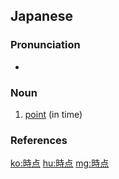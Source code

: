 ==Japanese==
{{ja-kanjitab|じ|てん|yomi=on}}

===Pronunciation===
* {{ja-pron|じてん|y=o|acc=1|acc2=0|acc_ref=NHK|acc2_ref=NHK}}

===Noun===
{{ja-noun|じてん}}

# [[point]] (in time)

===References===
<references/>

[[ko:時点]]
[[hu:時点]]
[[mg:時点]]